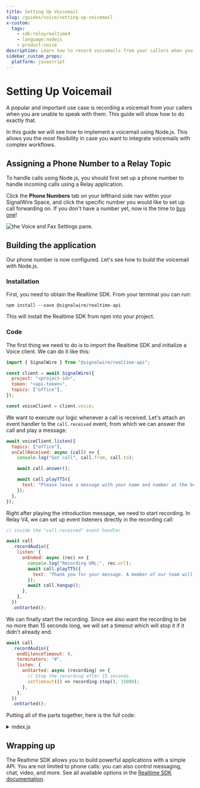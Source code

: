 ```yaml
---
title: Setting Up Voicemail
slug: /guides/voice/setting-up-voicemail
x-custom:
  tags:
    - sdk:relayrealtime4
    - language:nodejs
    - product:voice
description: Learn how to record voicemails from your callers when you are unable to take the call.
sidebar_custom_props:
  platform: javascript
---
```


[buy-one]: /platform/phone-numbers/getting-started/buying-a-phone-number
[realtime-sdk-documentation]: /sdks/relay-realtime-sdk/

# Setting Up Voicemail


A popular and important use case is recording a voicemail from your callers when you are unable to speak with them. This guide will show how to do exactly that.

In this guide we will see how to implement a voicemail using Node.js. This allows you the most flexibility in case you want to integrate voicemails with complex workflows.

## Assigning a Phone Number to a Relay Topic

To handle calls using Node.js, you should first set up a phone number to handle incoming calls using a Relay application.

Click the **Phone Numbers** tab on your lefthand side nav within your SignalWire Space, and click the specific number you would like to set up call forwarding on.
If you don't have a number yet, now is the time to [buy one][buy-one]!

<Frame caption = "To configure your number to handle incoming calls with a Relay application, set 'Handle calls using' to 'Relay Application', then specify the name of a topic (here we choose 'office').">

![the Voice and Fax Settings pane.](@image/dashboard/relay/app-voice-handler.webP)

</Frame>

## Building the application

Our phone number is now configured. Let's see how to build the voicemail with Node.js.

### Installation

First, you need to obtain the Realtime SDK. From your terminal you can run:

```shell npm2yarn
npm install --save @signalwire/realtime-api
```

This will install the Realtime SDK from npm into your project.

### Code

The first thing we need to do is to import the Realtime SDK and initialize a Voice client. We can do it like this:

```js
import { SignalWire } from "@signalwire/realtime-api";

const client = await SignalWire({
  project: "<project-id>",
  token: "<api-token>",
  topics: ["office"],
});

const voiceClient = client.voice;
```

We want to execute our logic whenever a call is received. Let's attach an
event handler to the `call.received` event, from which we can answer the call
and play a message:

```js
await voiceClient.listen({
  topics: ["office"],
  onCallReceived: async (call) => {
    console.log("Got call", call.from, call.to);

    await call.answer();

    await call.playTTS({
      text: "Please leave a message with your name and number at the beep. Press the pound key when finished.",
    });
  },
});
```

Right after playing the introduction message, we need to start recording. In Relay V4, we can set up event listeners directly in the recording call:

```js
// inside the "call.received" event handler

await call
  .recordAudio({
    listen: {
      onEnded: async (rec) => {
        console.log("Recording URL:", rec.url);
        await call.playTTS({
          text: "Thank you for your message. A member of our team will contact you shortly. Goodbye!",
        });
        await call.hangup();
      },
    },
  })
  .onStarted();
```

We can finally start the recording. Since we also want the recording to be no
more than 15 seconds long, we will set a timeout which will stop it if it didn't
already end.

```js
await call
  .recordAudio({
    endSilenceTimeout: 0,
    terminators: "#",
    listen: {
      onStarted: async (recording) => {
        // Stop the recording after 15 seconds.
        setTimeout(() => recording.stop(), 15000);
      },
    },
  })
  .onStarted();
```

Putting all of the parts together, here is the full code:

<details>
<summary>index.js</summary>

```js title="index.js"
import { SignalWire } from "@signalwire/realtime-api";

const client = await SignalWire({
  project: "<project-id>",
  token: "<api-token>",
  topics: ["office"],
});

const voiceClient = client.voice;

await voiceClient.listen({
  topics: ["office"],
  onCallReceived: async (call) => {
    console.log("Got call", call.from, call.to);

    await call.answer();

    await call.playTTS({
      text: "Please leave a message with your name and number at the beep. Press the pound key when finished.",
    });

    await call
      .recordAudio({
        endSilenceTimeout: 0,
        terminators: "#",
        beep: true,
        listen: {
          onStarted: async (recording) => {
            setTimeout(() => recording.stop(), 15000);
          },
          onEnded: async (rec) => {
            console.log("Recording URL:", rec.url);
            await call.playTTS({
              text: "Thank you for your message. A member of our team will contact you shortly. Goodbye!",
            });
            await call.hangup();
          },
        },
      })
      .onStarted();
  },
});

console.log("Started.");
```

</details>

## Wrapping up

The Realtime SDK allows you to build powerful applications with a simple API.
You are not limited to phone calls: you can also control messaging, chat, video,
and more. See all available options in the [Realtime SDK documentation][realtime-sdk-documentation].